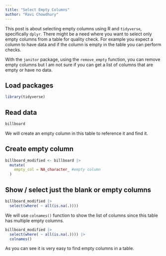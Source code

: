 ```yaml
---
title: "Select Empty Columns"
author: "Ravi Chowdhury"
---
```


This post is about selecting empty columns using R and `tidyverse`, specifically `dplyr`. There might be a need where you want to select only empty columns from a table for quality check. For example you expect a column to have data and if the column is empty in the table you can perform checks.

With the `janitor` package, using the `remove_empty` function, you can remove empty columns but I am not sure if you can get a list of columns that are empty or have no data.

## Load packages

```r
library(tidyverse)
```

## Read data

```r
billboard
```

We will create an empty column in this table to reference it and find it.

## Create empty column

```r
billboard_modified <- billboard |> 
  mutate(
    empty_col = NA_character_ #empty column
  )
```

## Show / select just the blank or empty columns

```r
billboard_modified |> 
  select(where( ~ all(is.na(.))))
```

We will use `colnames()` function to show the list of columns since this table has multiple empty columns.

```r
billboard_modified |> 
  select(where( ~ all(is.na(.)))) |> 
  colnames()
```

As you can see it is very easy to find empty columns in a table.
